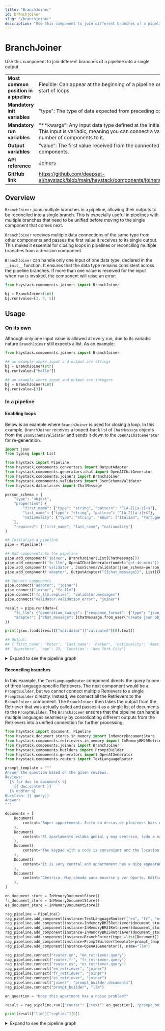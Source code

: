 ```yaml
---
title: "BranchJoiner"
id: branchjoiner
slug: "/branchjoiner"
description: "Use this component to join different branches of a pipeline into a single output."
---
```



# BranchJoiner

Use this component to join different branches of a pipeline into a single output.

|                                        |                                                                                                                                                         |
| :------------------------------------- | :------------------------------------------------------------------------------------------------------------------------------------------------------ |
| **Most common position in a pipeline** | Flexible: Can appear at the beginning of a pipeline or at the start of loops.                                                                           |
| **Mandatory init variables**           | "type": The type of data expected from preceding components                                                                                             |
| **Mandatory run variables**            | “\*\*kwargs”: Any input data type defined at the initialization. This input is variadic, meaning you can connect a variable number of components to it. |
| **Output variables**                   | “value”: The first value received from the connected components.                                                                                        |
| **API reference**                      | [Joiners](/reference/joiners-api)                                                                                                                              |
| **GitHub link**                        | https://github.com/deepset-ai/haystack/blob/main/haystack/components/joiners/branch.py                                                                |

## Overview

`BranchJoiner` joins multiple branches in a pipeline, allowing their outputs to be reconciled into a single branch. This is especially useful in pipelines with multiple branches that need to be unified before moving to the single component that comes next.

`BranchJoiner` receives multiple data connections of the same type from other components and passes the first value it receives to its single output. This makes it essential for closing loops in pipelines or reconciling multiple branches from a decision component.

`BranchJoiner` can handle only one input of one data type, declared in the `__init__` function. It ensures that the data type remains consistent across the pipeline branches. If more than one value is received for the input when `run` is invoked, the component will raise an error:

```python
from haystack.components.joiners import BranchJoiner

bj = BranchJoiner(int)
bj.run(value=[3, 4, 5])

```

## Usage

### On its own

Although only one input value is allowed at every run, due to its variadic nature `BranchJoiner` still expects a list. As an example:

```python
from haystack.components.joiners import BranchJoiner

## an example where input and output are strings
bj = BranchJoiner(str)
bj.run(value=["hello"])

## an example where input and output are integers
bj = BranchJoiner(int)
bj.run(value=[3])
```

### In a pipeline

#### Enabling loops

Below is an example where `BranchJoiner` is used for closing a loop. In this example, `BranchJoiner` receives a looped-back list of `ChatMessage` objects from the `JsonSchemaValidator` and sends it down to the `OpenAIChatGenerator` for re-generation.

```python
import json
from typing import List

from haystack import Pipeline
from haystack.components.converters import OutputAdapter
from haystack.components.generators.chat import OpenAIChatGenerator
from haystack.components.joiners import BranchJoiner
from haystack.components.validators import JsonSchemaValidator
from haystack.dataclasses import ChatMessage

person_schema = {
    "type": "object",
    "properties": {
        "first_name": {"type": "string", "pattern": "^[A-Z][a-z]+$"},
        "last_name": {"type": "string", "pattern": "^[A-Z][a-z]+$"},
        "nationality": {"type": "string", "enum": ["Italian", "Portuguese", "American"]},
    },
    "required": ["first_name", "last_name", "nationality"]
}

## Initialize a pipeline
pipe = Pipeline()

## Add components to the pipeline
pipe.add_component('joiner', BranchJoiner(List[ChatMessage]))
pipe.add_component('fc_llm', OpenAIChatGenerator(model="gpt-4o-mini"))
pipe.add_component('validator', JsonSchemaValidator(json_schema=person_schema))
pipe.add_component('adapter', OutputAdapter("{{chat_message}}", List[ChatMessage], unsafe=True))

## Connect components
pipe.connect("adapter", "joiner")
pipe.connect("joiner", "fc_llm")
pipe.connect("fc_llm.replies", "validator.messages")
pipe.connect("validator.validation_error", "joiner")

result = pipe.run(data={
    "fc_llm": {"generation_kwargs": {"response_format": {"type": "json_object"}}},
    "adapter": {"chat_message": [ChatMessage.from_user("Create json object from Peter Parker")]}
})

print(json.loads(result["validator"]["validated"][0].text))

## Output:
## {'first_name': 'Peter', 'last_name': 'Parker', 'nationality': 'American', 'name': 'Spider-Man', 'occupation':
## 'Superhero', 'age': 23, 'location': 'New York City'}

```

<details>

<summary>Expand to see the pipeline graph</summary>

<ClickableImage src="/img/9dc767d-loop_chart.png" alt="" />

</details>

#### Reconciling branches

In this example, the `TextLanguageRouter` component directs the query to one of three language-specific Retrievers. The next component would be a `PromptBuilder`, but we cannot connect multiple Retrievers to a single `PromptBuilder` directly. Instead, we connect all the Retrievers to the `BranchJoiner` component. The `BranchJoiner`  then takes the output from the Retriever that was actually called and passes it as a single list of documents to the `PromptBuilder`. The `BranchJoiner` ensures that the pipeline can handle multiple languages seamlessly by consolidating different outputs from the Retrievers into a unified connection for further processing.

```python
from haystack import Document, Pipeline
from haystack.document_stores.in_memory import InMemoryDocumentStore
from haystack.components.retrievers.in_memory import InMemoryBM25Retriever
from haystack.components.joiners import BranchJoiner
from haystack.components.builders import PromptBuilder
from haystack.components.generators import OpenAIGenerator
from haystack.components.routers import TextLanguageRouter

prompt_template = """
Answer the question based on the given reviews.
Reviews:
  {% for doc in documents %}
    {{ doc.content }}
  {% endfor %}
Question: {{ query}}
Answer:
"""

documents = [
    Document(
        content="Super appartement. Juste au dessus de plusieurs bars qui ferment très tard. A savoir à l'avance. (Bouchons d'oreilles fournis !)"
    ),
    Document(
        content="El apartamento estaba genial y muy céntrico, todo a mano. Al lado de la librería Lello y De la Torre de los clérigos. Está situado en una zona de marcha, así que si vais en fin de semana , habrá ruido, aunque a nosotros no nos molestaba para dormir"
    ),
    Document(
        content="The keypad with a code is convenient and the location is convenient. Basically everything else, very noisy, wi-fi didn't work, check-in person didn't explain anything about facilities, shower head was broken, there's no cleaning and everything else one may need is charged."
    ),
    Document(
        content="It is very central and appartement has a nice appearance (even though a lot IKEA stuff), *W A R N I N G** the appartement presents itself as a elegant and as a place to relax, very wrong place to relax - you cannot sleep in this appartement, even the beds are vibrating from the bass of the clubs in the same building - you get ear plugs from the hotel."
    ),
    Document(
        content="Céntrico. Muy cómodo para moverse y ver Oporto. Edificio con terraza propia en la última planta. Todo reformado y nuevo. They traen un estupendo desayuno todas las mañanas al apartamento. Solo que se puede escuchar algo de ruido de la called a primeras horas de la noche. Es un zona de ocio nocturno. Pero respetan los horarios."
    ),
]

en_document_store = InMemoryDocumentStore()
fr_document_store = InMemoryDocumentStore()
es_document_store = InMemoryDocumentStore()

rag_pipeline = Pipeline()
rag_pipeline.add_component(instance=TextLanguageRouter(["en", "fr", "es"]), name="router")
rag_pipeline.add_component(instance=InMemoryBM25Retriever(document_store=en_document_store), name="en_retriever")
rag_pipeline.add_component(instance=InMemoryBM25Retriever(document_store=fr_document_store), name="fr_retriever")
rag_pipeline.add_component(instance=InMemoryBM25Retriever(document_store=es_document_store), name="es_retriever")
rag_pipeline.add_component(instance=BranchJoiner(type_=list[Document]), name="joiner")
rag_pipeline.add_component(instance=PromptBuilder(template=prompt_template), name="prompt_builder")
rag_pipeline.add_component(instance=OpenAIGenerator(), name="llm")

rag_pipeline.connect("router.en", "en_retriever.query")
rag_pipeline.connect("router.fr", "fr_retriever.query")
rag_pipeline.connect("router.es", "es_retriever.query")
rag_pipeline.connect("en_retriever", "joiner")
rag_pipeline.connect("fr_retriever", "joiner")
rag_pipeline.connect("es_retriever", "joiner")
rag_pipeline.connect("joiner", "prompt_builder.documents")
rag_pipeline.connect("prompt_builder", "llm")

en_question = "Does this apartment has a noise problem?"

result = rag_pipeline.run({"router": {"text": en_question}, "prompt_builder": {"query": en_question}})

print(result["llm"]["replies"][0])

```

<details>

<summary>Expand to see the pipeline graph</summary>

<ClickableImage src="/img/6da5ddd-join_chart.png" alt="" />

</details>
